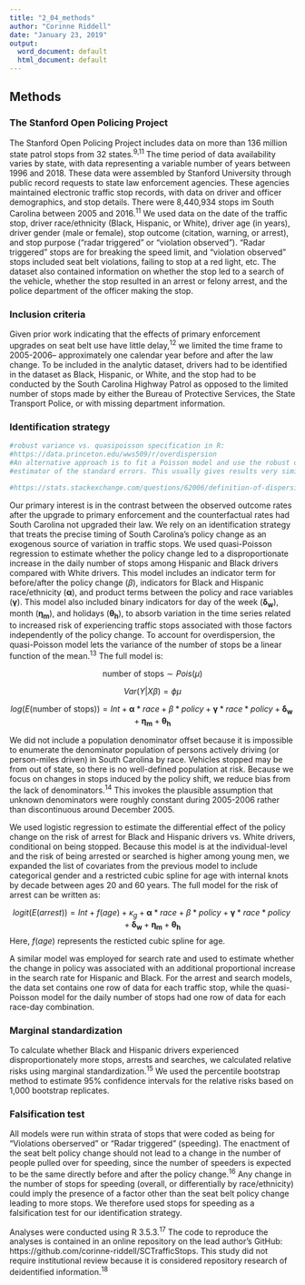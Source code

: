 ```yaml
---
title: "2_04_methods"
author: "Corinne Riddell"
date: "January 23, 2019"
output:
  word_document: default
  html_document: default
---
```


## Methods

### The Stanford Open Policing Project

The Stanford Open Policing Project includes data on more than 136 million state patrol stops from 32 states.^9,11^ The time period of data availability varies by state, with data representing a variable number of years between 1996 and 2018. These data were assembled by Stanford University through public record requests to state law enforcement agencies. These agencies maintained electronic traffic stop records, with data on driver and officer demographics, and stop details. There were 8,440,934 stops im South Carolina between 2005 and 2016.^11^ We used data on the date of the traffic stop, driver race/ethnicity (Black, Hispanic, or White), driver age (in years), driver gender (male or female), stop outcome (citation, warning, or arrest), and stop purpose (“radar triggered” or “violation observed”). “Radar triggered” stops are for breaking the speed limit, and “violation observed” stops included seat belt violations, failing to stop at a red light, etc. The dataset also contained information on whether the stop led to a search of the vehicle, whether the stop resulted in an arrest or felony arrest, and the police department of the officer making the stop.

### Inclusion criteria

Given prior work indicating that the effects of primary enforcement upgrades on seat belt use have little delay,^12^ we limited the time frame to 2005-2006-- approximately one calendar year before and after the law change. To be included in the analytic dataset, drivers had to be identified in the dataset as Black, Hispanic, or White, and the stop had to be conducted by the South Carolina Highway Patrol as opposed to the limited number of stops made by either the Bureau of Protective Services, the State Transport Police, or with missing department information.

### Identification strategy

```r
#robust variance vs. quasipoisson specification in R:
#https://data.princeton.edu/wws509/r/overdispersion
#An alternative approach is to fit a Poisson model and use the robust or sandwich 
#estimator of the standard errors. This usually gives results very similar to the over-dispersed Poisson model.

#https://stats.stackexchange.com/questions/62006/definition-of-dispersion-parameter-for-quasipoisson-family
```

Our primary interest is in the contrast between the observed outcome rates after the upgrade to primary enforcement and the counterfactual rates had South Carolina not upgraded their law. We rely on an identification strategy that treats the precise timing of South Carolina’s policy change as an exogenous source of variation in traffic stops. We used quasi-Poisson regression to estimate whether the policy change led to a disproportionate increase in the daily number of stops among Hispanic and Black drivers compared with White drivers. This model includes an indicator term for before/after the policy change ($\beta$), indicators for Black and Hispanic race/ethnicity ($\boldsymbol{\alpha}$), and product terms between the policy and race variables ($\boldsymbol{\gamma}$). This model also included binary indicators for day of the week ($\boldsymbol{\delta_w}$), month ($\boldsymbol{\eta_m}$), and holidays ($\boldsymbol{\theta_h}$), to absorb variation in the time series related to increased risk of experiencing traffic stops associated with those factors independently of the policy change. To account for overdispersion, the quasi-Poisson model lets the variance of the number of stops be a linear function of the mean.^13^ The full model is:

$$\text{number of stops} \sim Pois(\mu)$$

$$Var(Y|X\beta) = \phi\mu$$

$$log(E(\text{number of stops})) = Int + \boldsymbol{\alpha}*race + \beta*policy + \boldsymbol{\gamma}*race*policy + \boldsymbol{\delta_w} + \boldsymbol{\eta_m} + \boldsymbol{\theta_h}   $$

We did not include a population denominator offset because it is impossible to enumerate the denominator population of persons actively driving (or person-miles driven) in South Carolina by race. Vehicles stopped may be from out of state, so there is no well-defined population at risk. Because we focus on changes in stops induced by the policy shift, we reduce bias from the lack of denominators.^14^ This invokes the plausible assumption that unknown denominators were roughly constant during 2005-2006 rather than discontinuous around December 2005.

We used logistic regression to estimate the differential effect of the policy change on the risk of arrest for Black and Hispanic drivers vs. White drivers, conditional on being stopped. Because this model is at the individual-level and the risk of being arrested or searched is higher among young men, we expanded the list of covariates from the previous model to include categorical gender and a restricted cubic spline for age with internal knots by decade between ages 20 and 60 years. The full model for the risk of arrest can be written as: 

$$logit(E(arrest)) = Int + f(age) + \kappa_g + \boldsymbol{\alpha}*race + \beta*policy + \boldsymbol{\gamma}*race*policy + \boldsymbol{\delta_w}  + \boldsymbol{\eta_m} + \boldsymbol{\theta_h} $$
Here, $f(age)$ represents the resticted cubic spline for age. 

A similar model was employed for search rate and used to estimate whether the change in policy was associated with an additional proportional increase in the search rate for Hispanic and Black. For the arrest and search models, the data set contains one row of data for each traffic stop, while the quasi-Poisson model for the daily number of stops had one row of data for each race-day combination.

### Marginal standardization

To calculate whether Black and Hispanic drivers experienced disproportionately more stops, arrests and searches, we calculated relative risks using marginal standardization.^15^ We used the percentile bootstrap method to estimate 95% confidence intervals for the relative risks based on 1,000 bootstrap replicates.

### Falsification test

All models were run within strata of stops that were coded as being for “Violations oberserved” or “Radar triggered” (speeding). The enactment of the seat belt policy change should not lead to a change in the number of people pulled over for speeding, since the number of speeders is expected to be the same directly before and after the policy change.^16^ Any change in the number of stops for speeding (overall, or differentially by race/ethnicity) could imply the presence of a factor other than the seat belt policy change leading to more stops. We therefore used stops for speeding as a falsification test for our identification strategy.

Analyses were conducted using R 3.5.3.^17^ The code to reproduce the analyses is contained in an online repository on the lead author’s GitHub: https://github.com/corinne-riddell/SCTrafficStops. This study did not require institutional review because it is considered repository research of deidentified information.^18^




